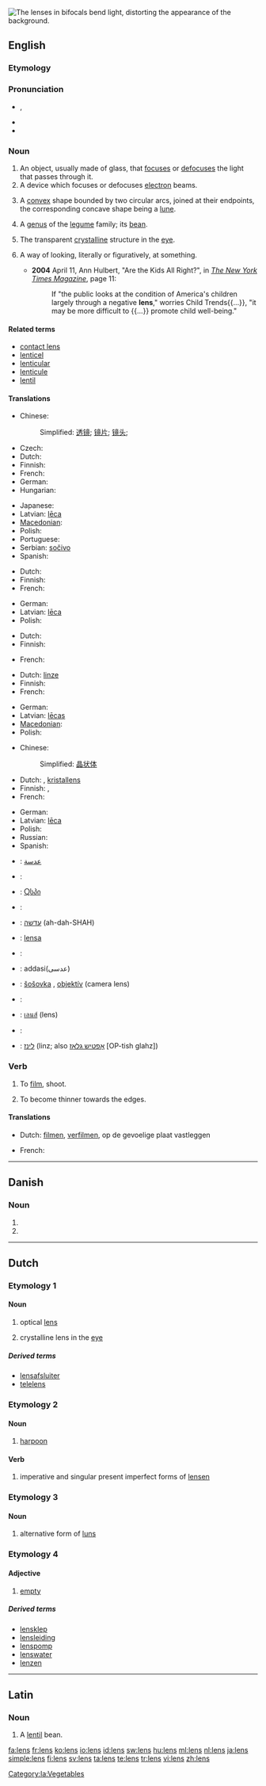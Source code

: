 [[Image:Bifoklabrille_fcm.jpg|thumb|right|The lenses in [[bifocals]] bend light, distorting the appearance of the background.]]
{{also|lens}}
==English==
{{wikipedia}}

===Etymology===
{{etyl|la}} {{term|lens||[[lentil]] bean|lang=la}}

===Pronunciation===
* {{IPA|/lɛnz/}}, {{SAMPA|/lEnz/}}
* {{audio|en-us-lens.ogg|Audio (US)}}
* {{rhymes|ɛnz}}

===Noun===
{{en-noun|es}}

# An object, usually made of glass, that [[focus]]es or [[defocus]]es the light that passes through it.
# A device which focuses or defocuses [[electron]] beams.
# {{geometry}} A [[convex]] shape bounded by two circular arcs, joined at their endpoints, the corresponding concave shape being a [[lune]].
# {{biology}} A [[genus]] of the [[legume]] family; its [[bean]].
# {{anatomy}} The transparent [[crystalline]] structure in the [[eye]].
# {{by extension|figuratively}} A way of looking, literally or figuratively, at something.
#* '''2004''' April 11, Ann Hulbert, "Are the Kids All Right?", in [[w:The New York Times Magazine|''The New York Times Magazine'']], page 11:
#*: If "the public looks at the condition of America's children largely through a negative '''lens'''," worries Child Trends{{...}}, "it may be more difficult to {{...}} promote child well-being."

====Related terms====
* [[contact lens]]
* [[lenticel]]
* [[lenticular]]
* [[lenticule]]
* [[lentil]]

====Translations====
{{trans-top|object focusing or defocusing the light passing through it}}
* Chinese:
*: Simplified: [[透镜]]; [[镜片]]; [[镜头]];
* Czech: {{t-|cs|čočka|f}}
* Dutch: {{t+|nl|lens|f}}
* Finnish: {{t+|fi|linssi}}
* French: {{t+|fr|lentille|f}}
* German: {{t+|de|Linse|f}}
* Hungarian: {{t+|hu|lencse}}
{{trans-mid}}
* Japanese: {{t+|ja|レンズ|tr=renzu|sc=Jpan}}
* Latvian: [[lēca]] {{f}}
* [[Macedonian]]: {{t|mk|леќа|f|tr=léḱa|sc=Cyrl}}
* Polish: {{t-|pl|soczewka|f}}
* Portuguese: {{t+|pt|lente|f}}
* Serbian: [[sočivo]] {{n}}
* Spanish: {{t+|es|lente|m|f}}
{{trans-bottom}}

{{trans-top|device which focuses or defocuses electron beams}}
* Dutch: {{t+|nl|lens|f}}
* Finnish: {{t|fi|poikkeutuskela}}
* French: {{t+|fr|lentille|f}}
{{trans-mid}}
* German: {{t+|de|Linse|f}}
* Latvian: [[lēca]] {{f}}
* Polish: {{t-|pl|soczewka|f}}
{{trans-bottom}}

{{trans-top|geometry: convex shape bounded by two circular arcs}}
* Dutch: {{t+|nl|lens|f}}
* Finnish: {{t+|fi|linssi}}
{{trans-mid}}
* French: {{t+|fr|lentille|f}}
{{trans-bottom}}

{{trans-top|biology: genus of the legume family; its bean}}
* Dutch: [[linze]]
* Finnish: {{t+|fi|linssi}}
* French: {{t+|fr|lentille|f}}
{{trans-mid}}
* German: {{t+|de|Linse|f}}
* Latvian: [[lēcas]] {{f|p}}
* [[Macedonian]]: {{t|mk|леќа|tr=léḱa|sc=Cyrl}}
* Polish: {{t+|pl|soczewica|f}}
{{trans-bottom}}

{{trans-top|anatomy: transparent crystalline structure in the eye}}
* Chinese:
*: Simplified: [[晶状体]]
* Dutch: {{t+|nl|lens|f}}, [[kristallens]]
* Finnish: {{t+|fi|mykiö}}, {{t+|fi|linssi}}
* French: {{t+|fr|cristallin|m}}
{{trans-mid}}
* German: {{t+|de|Linse|f}}
* Latvian: [[lēca]] {{f}}
* Polish: {{t-|pl|soczewka|f}}
* Russian: {{t|ru|хрусталик|m|tr=krustálik|sc=Cyrl}}
* Spanish: {{t|es|cristalino}}
{{trans-bottom}}

{{checktrans-top}}
* {{ttbc|Arabic}}: [[عدسة]]
* {{ttbc|Esperanto}}: {{t-|eo|lenso|xs=Esperanto}}
* {{ttbc|Georgian}}: [[Ⴍსპი]]
* {{ttbc|Greek}}: {{t+|el|φακός|m|tr=fakos|sc=Grek}}
* {{ttbc|Hebrew}}: [[עדשה]] (ah-dah-SHAH)
* {{ttbc|Indonesian}}: [[lensa]]
* {{ttbc|Italian}}: {{t+|it|lente|f}}
{{trans-mid}}
* {{ttbc|Persian}}: addasi(عدسی)
* {{ttbc|Slovak}}: [[šošovka]] {{f}}, [[objektív]] {{m}} (camera lens)
* {{ttbc|Swedish}}: {{t+|sv|lins}}
* {{ttbc|Thai}}: [[เลนส์]] (lens)
* {{ttbc|Turkish}}: {{t+|tr|mercek}}
* {{ttbc|Yiddish}}: [[לינז]] (linz; also [[אָפטיש גלאָז]] [OP-tish glahz])
{{trans-bottom}}

===Verb===
{{en-verb|lenses|lensing|lensed}}

# {{transitive}} To [[film]], shoot.
# {{geology}} To become thinner towards the edges.

====Translations====
{{trans-top|to film}}
* Dutch: [[filmen]], [[verfilmen]], op de gevoelige plaat vastleggen
{{trans-mid}}
* French: {{t+|fr|filmer}}
{{trans-bottom}}

----

==Danish==

===Noun===
{{infl|da|noun form|g=n}}

# {{form of|genitive singular indefinite|len|lang=Danish}}
# {{form of|genitive plural indefinite|len|lang=Danish}}

----

==Dutch==
{{wikipedia|lens (optiek)|lang=nl}}

===Etymology 1===

====Noun====
{{nl-noun|lenzen}} {{m|f}}

# {{context|optics|lang=nl}} optical [[lens#English|lens]]
# crystalline lens in the [[eye]]

=====Derived terms=====
* [[lensafsluiter]] {{m}}
* [[telelens]]

===Etymology 2===

====Noun====
{{nl-noun|lenzen}} {{m|f}}

# [[harpoon]]

====Verb====
{{infl|nl|verb}}

# imperative and singular present imperfect forms of [[lensen]]

===Etymology 3===

====Noun====
{{nl-noun|lenzen}} {{m|f}}

# alternative form of [[luns]]

===Etymology 4===

====Adjective====
{{nl-adj|lenze|lenzer}}

# [[empty]]

=====Derived terms=====
* [[lensklep]]
* [[lensleiding]]
* [[lenspomp]]
* [[lenswater]] {{n}}
* [[lenzen]]

----

==Latin==

===Noun===
{{la-noun|lēns|lentis|lēntis|f|third}}

# A [[lentil]] bean.

[[Category:la:Vegetables]]

[[fa:lens]]
[[fr:lens]]
[[ko:lens]]
[[io:lens]]
[[id:lens]]
[[sw:lens]]
[[hu:lens]]
[[ml:lens]]
[[nl:lens]]
[[ja:lens]]
[[simple:lens]]
[[fi:lens]]
[[sv:lens]]
[[ta:lens]]
[[te:lens]]
[[tr:lens]]
[[vi:lens]]
[[zh:lens]]